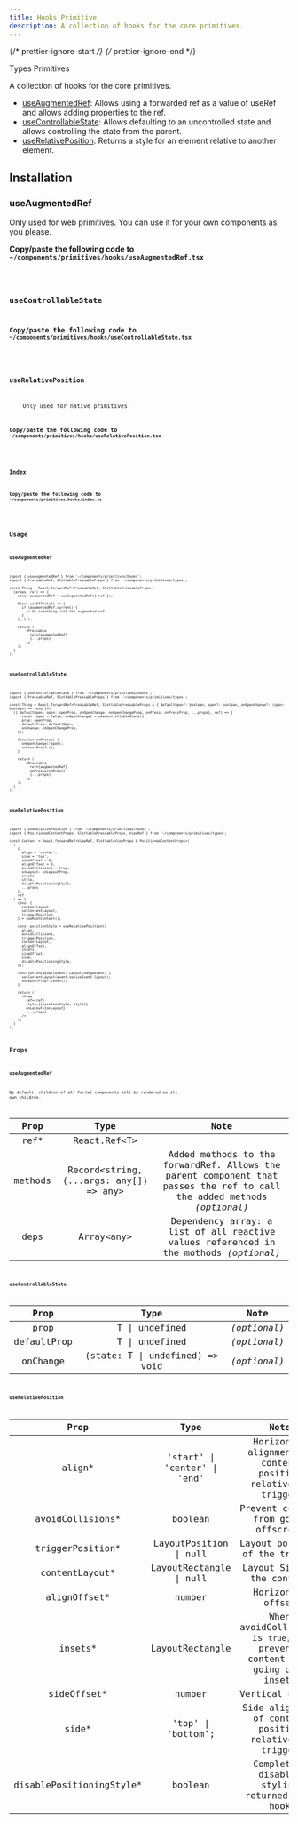 ```yaml
---
title: Hooks Primitive
description: A collection of hooks for the core primitives.
---
```


{/* prettier-ignore-start */}
{/* prettier-ignore-end */}


<LinkButton href="/primitives/types">
  Types Primitives
</LinkButton>

<br />

A collection of hooks for the core primitives.

<Card title="Hooks">

- [useAugmentedRef](#useaugmentedref): Allows using a forwarded ref as a value of useRef and allows adding properties to the ref.
- [useControllableState](#usecontrollablestate): Allows defaulting to an uncontrolled state and allows controlling the state from the parent.
- [useRelativePosition](#userelativeposition): Returns a style for an element relative to another element.

</Card>

## Installation

### useAugmentedRef

<Aside>
    Only used for web primitives. You can use it for your own components as you please.
</Aside>

**Copy/paste the following code to  `~/components/primitives/hooks/useAugmentedRef.tsx`**

<Code code={importedUseAugmentedRefCode} lang="tsx" title="~/components/primitives/hooks/useAugmentedRef.tsx" />

### useControllableState

**Copy/paste the following code to  `~/components/primitives/hooks/useControllableState.tsx`**

<Code code={importedUseControllableStateCode} lang="tsx" title="~/components/primitives/hooks/useControllableState.tsx" />

### useRelativePosition

<Aside>
    Only used for native primitives.
</Aside>

**Copy/paste the following code to  `~/components/primitives/hooks/useRelativePosition.tsx`**

<Code code={importedUseRelativePositionCode} lang="tsx" title="~/components/primitives/hooks/useRelativePosition.tsx" />

### Index

**Copy/paste the following code to  `~/components/primitives/hooks/index.ts`**

<Code code={importedIndexCode} lang="ts" title="~/components/primitives/hooks/index.ts" />

## Usage

### useAugmentedRef

```tsx
import { useAugmentedRef } from '~/components/primitives/hooks';
import { PressableRef, SlottablePressableProps } from '~/components/primitives/types';

const Thing = React.forwardRef<PressableRef, SlottablePressableProps>(
  (props, ref) => {
    const augmentedRef = useAugmentedRef({ ref });

    React.useEffect(() => {
      if (augmentedRef.current) {
        // Do something with the augmented ref
      }
    }, []);
    
    return (
        <Pressable
          ref={augmentedRef}
          {...props}
        />
    );
  }
);
```

### useControllableState

```tsx
import { useControllableState } from '~/components/primitives/hooks';
import { PressableRef, SlottablePressableProps } from '~/components/primitives/types';

const Thing = React.forwardRef<PressableRef, SlottablePressableProps & { defaultOpen?: boolean, open?: boolean, onOpenChange?: (open: boolean) => void }>(
  ({ defaultOpen, open: openProp, onOpenChange: onOpenChangeProp, onPress: onPressProp, ...props}, ref) => {
      const [open = false, onOpenChange] = useControllableState({
      prop: openProp,
      defaultProp: defaultOpen,
      onChange: onOpenChangeProp,
    });

    function onPress() {
      onOpenChange(!open);
      onPressProp?.();
    }
    
    return (
        <Pressable
          ref={augmentedRef}
          onPress={onPress}
          {...props}
        />
    );
  }
);
```

### useRelativePosition

```tsx
import { useRelativePosition } from '~/components/primitives/hooks';
import { PositionedContentProps, SlottablePressableProps, ViewRef } from '~/components/primitives/types';

const Content = React.forwardRef<ViewRef, SlottableViewProps & PositionedContentProps>(
  (
    {
      align = 'center',
      side = 'top',
      sideOffset = 0,
      alignOffset = 0,
      avoidCollisions = true,
      onLayout: onLayoutProp,
      insets,
      style,
      disablePositioningStyle,
      ...props
    },
    ref
  ) => {
    const {
      contentLayout,
      setContentLayout,
      triggerPosition,
    } = useRootContext();

    const positionStyle = useRelativePosition({
      align,
      avoidCollisions,
      triggerPosition,
      contentLayout,
      alignOffset,
      insets,
      sideOffset,
      side,
      disablePositioningStyle,
    });

    function onLayout(event: LayoutChangeEvent) {
      setContentLayout(event.nativeEvent.layout);
      onLayoutProp?.(event);
    }

    return (
      <View
        ref={ref}
        style={[positionStyle, style]}
        onLayout={onLayout}
        {...props}
      />
    );
  }
);
```

## Props

### useAugmentedRef

By default, children of all Portal components will be rendered as its own children.

| Prop |       Type        |                   Note                   |
| :--: | :---------------: | :--------------------------------------: |
| ref* |  React.Ref\<T> |   | forwardedRef
| methods |  Record\<string, (...args: any[]) => any>|  Added methods to the forwardRef. Allows the parent component that passes the ref to call the added methods _(optional)_ |
| deps |  Array\<any> |  Dependency array: a list of all reactive values referenced in the mothods _(optional)_ |

### useControllableState

|   Prop   |       Type        |                                         Note                                          |
| :------: | :---------------: | :-----------------------------------------------------------------------------------: |
|   prop  | T \| undefined            | _(optional)_  |
| defaultProp | T \| undefined           |  _(optional)_            |
| onChange | (state: T \| undefined) => void           |  _(optional)_            |

### useRelativePosition

|   Prop   |       Type        |                                         Note                                          |
| :------: | :---------------: | :-----------------------------------------------------------------------------------: |
|   align*  |  'start' \| 'center' \| 'end'   | Horizontal alignment of content position relative to trigger |
|   avoidCollisions*  |   boolean  | Prevent content from going offscreen |
|   triggerPosition*  |  LayoutPosition \| null   | Layout position of the trigger |
|   contentLayout*  |  LayoutRectangle \| null   | Layout Size of the content |
|   alignOffset*  |   number  | Horizontal offset |
|   insets*  |   LayoutRectangle  | When avoidCollisions is `true`, it prevents content from going over insets |
|   sideOffset*  |   number  | Vertical offset |
|   side*  |  'top' \| 'bottom';   | Side alignment of content position relative to trigger |
|   disablePositioningStyle*  |   boolean  | Completely disables styling returned from hook |